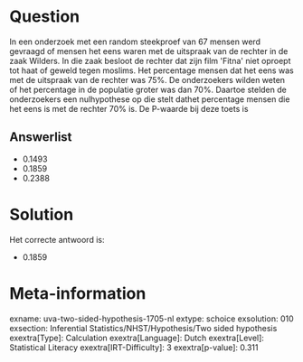 Question
========

In een onderzoek met een random steekproef van 67 mensen werd gevraagd
of mensen het eens waren met de uitspraak van de rechter in de zaak
Wilders. In die zaak besloot de rechter dat zijn film \'Fitna\' niet
oproept tot haat of geweld tegen moslims. Het percentage mensen dat het
eens was met de uitspraak van de rechter was 75%. De onderzoekers wilden
weten of het percentage in de populatie groter was dan 70%. Daartoe
stelden de onderzoekers een nulhypothese op die stelt dathet percentage
mensen die het eens is met de rechter 70% is. De P-waarde bij deze toets
is

Answerlist
----------

* 0.1493
* 0.1859
* 0.2388

Solution
========

Het correcte antwoord is: 

* 0.1859

Meta-information
================
exname: uva-two-sided-hypothesis-1705-nl
extype: schoice
exsolution: 010
exsection: Inferential Statistics/NHST/Hypothesis/Two sided hypothesis
exextra[Type]: Calculation
exextra[Language]: Dutch
exextra[Level]: Statistical Literacy
exextra[IRT-Difficulty]: 3
exextra[p-value]: 0.311
